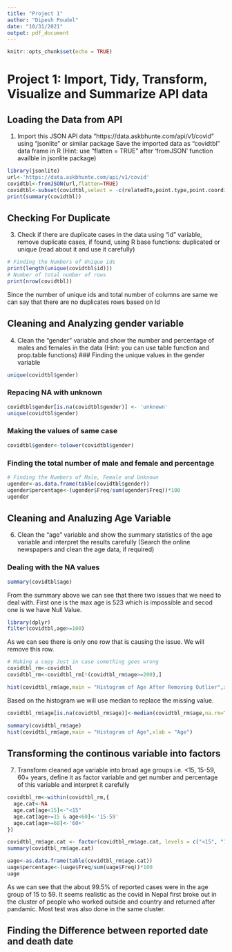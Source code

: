 ```yaml
---
title: "Project 1"
author: "Dipesh Poudel"
date: "10/31/2021"
output: pdf_document
---
```


```r
knitr::opts_chunk$set(echo = TRUE)
```

# Project 1: Import, Tidy, Transform, Visualize and Summarize API data

## Loading the Data from API
1. Import this JSON API data "https://data.askbhunte.com/api/v1/covid" using "jsonlite" or similar package Save the imported data as "covidtbl" data frame in R (Hint: use "flatten = TRUE" after 'fromJSON' function availble in jsonlite package)

```r
library(jsonlite)
url<-'https://data.askbhunte.com/api/v1/covid'
covidtbl<-fromJSON(url,flatten=TRUE)
covidtbl<-subset(covidtbl,select = -c(relatedTo,point.type,point.coordinates))
print(summary(covidtbl))
```
## Checking For Duplicate
3. Check if there are duplicate cases in the data using "id" variable, remove duplicate cases, if found, using R base functions: duplicated or unique (read about it and use it carefully) 
```r
# Finding the Numbers of Unique ids 
print(length(unique(covidtbl$id)))
# Number of total number of rows 
print(nrow(covidtbl))
```
Since the number of unique ids and total number of columns are same we can say that there are no duplicates rows based on Id

## Cleaning and Analyzing gender variable 
4. Clean the "gender" variable and show the number and percentage of males and females in the data (Hint: you can use table function and prop.table functions)
### Finding the unique values in the gender variable
```r
unique(covidtbl$gender)
```
### Repacing NA with unknown

```r
covidtbl$gender[is.na(covidtbl$gender)] <- 'unknown'
unique(covidtbl$gender)
```
### Making the values of same case
```r
covidtbl$gender<-tolower(covidtbl$gender)
```

### Finding the total number of male and female and percentage

```r
# Finding the Numbers of Male, Female and Unknown
ugender<-as.data.frame(table(covidtbl$gender))
ugender$percentage<-(ugender$Freq/sum(ugender$Freq))*100
ugender
```

## Cleaning and Analuzing Age Variable
6. Clean the "age" variable and show the summary statistics of the age variable and interpret the results carefully (Search the online newspapers and clean the age data, if required)

### Dealing with the NA values


```r
summary(covidtbl$age)
```
From the summary above we can see that there two issues that we need to deal with. First one is the max age is 523 which is impossible and secod one is we have Null Value. 
```r
library(dplyr)
filter(covidtbl,age>=100)
```
As we can see there is only one row that is causing the issue. We will remove this row.

```r
# Making a copy Just in case something goes wrong
covidtbl_rm<-covidtbl
covidtbl_rm<-covidtbl_rm[!(covidtbl_rm$age>=200),]
```


```r
hist(covidtbl_rm$age,main = "Histogram of Age After Removing Outlier",xlab = "Age")
```
Based on the histogram we will use median to replace the missing value.
```r
covidtbl_rm$age[is.na(covidtbl_rm$age)]<-median(covidtbl_rm$age,na.rm=TRUE)
```
```r
summary(covidtbl_rm$age)
hist(covidtbl_rm$age,main = "Histogram of Age",xlab = "Age")
```
## Transforming the continous variable into factors
7. Transform cleaned age variable into broad age groups i.e. <15, 15-59, 60+ years, define it as factor variable and get number and percentage of this variable and interpret it carefully

```r
covidtbl_rm<-within(covidtbl_rm,{
  age.cat<-NA
  age.cat[age<15]<-"<15"
  age.cat[age>=15 & age<60]<-'15-59'
  age.cat[age>=60]<-'60+'
})
```
```r
covidtbl_rm$age.cat <- factor(covidtbl_rm$age.cat, levels = c("<15", "15-59", "60+"))
summary(covidtbl_rm$age.cat)
```

```r
uage<-as.data.frame(table(covidtbl_rm$age.cat))
uage$percentage<-(uage$Freq/sum(uage$Freq))*100
uage
```

As we can see that the about 99.5% of reported cases were in the age group of 15 to 59. It seems realistic as the covid in Nepal first broke out in the cluster of people who worked outside and country and returned after pandamic. Most test was also done in the same cluster.

## Finding the Difference between reported date and death date
```r

```

